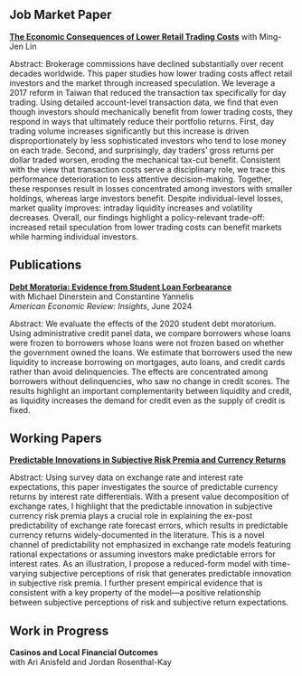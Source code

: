 

## Job Market Paper

**[The Economic Consequences of Lower Retail Trading Costs](papers/JMP_draft.pdf){.paper-title}** 
with Ming-Jen Lin  

::: {.abstract}
Abstract: Brokerage commissions have declined substantially over recent decades worldwide. This paper studies how lower trading costs affect retail investors and the market through increased speculation. We leverage a 2017 reform in Taiwan that reduced the transaction tax specifically for day trading. Using detailed account-level transaction data, we find that even though investors should mechanically benefit from lower trading costs, they respond in ways that ultimately reduce their portfolio returns. First, day trading volume increases significantly but this increase is driven disproportionately by less sophisticated investors who tend to lose money on each trade. Second, and surprisingly, day traders' gross returns per dollar traded worsen, eroding the mechanical tax-cut benefit. Consistent with the view that transaction costs serve a disciplinary role, we trace this performance deterioration to less attentive decision-making. Together, these responses result in losses concentrated among investors with smaller holdings, whereas large investors benefit. Despite individual-level losses, market quality improves: intraday liquidity increases and volatility decreases.  Overall, our findings highlight a policy-relevant trade-off: increased retail speculation from lower trading costs can benefit markets while harming individual investors.

:::




## Publications

**[Debt Moratoria: Evidence from Student Loan Forbearance](https://www.aeaweb.org/articles?id=10.1257/aeri.20230032){.paper-title}**  
with Michael Dinerstein and Constantine Yannelis  
*American Economic Review: Insights*, June 2024

::: {.abstract}
Abstract: We evaluate the effects of the 2020 student debt moratorium. Using administrative credit panel data, we compare borrowers whose loans were frozen to borrowers whose loans were not frozen based on whether the government owned the loans. We estimate that borrowers used the new liquidity to increase borrowing on mortgages, auto loans, and credit cards rather than avoid delinquencies. The effects are concentrated among borrowers without delinquencies, who saw no change in credit scores. The results highlight an important complementarity between liquidity and credit, as liquidity increases the demand for credit even as the supply of credit is fixed.
:::


## Working Papers

**[Predictable Innovations in Subjective Risk Premia and Currency Returns](papers/fx_belief.pdf){.paper-title}**

::: {.abstract}
Abstract: Using survey data on exchange rate and interest rate expectations, this paper investigates the source of predictable currency returns by interest rate differentials. With a present value decomposition of exchange rates, I highlight that the predictable innovation in subjective currency risk premia plays a crucial role in explaining the ex-post predictability of exchange rate forecast errors, which results in predictable currency returns widely-documented in the literature. This is a novel channel of predictability not emphasized in exchange rate models featuring rational expectations or assuming investors make predictable errors for interest rates. As an illustration, I propose a reduced-form model with time-varying subjective perceptions of risk that generates predictable innovation in subjective risk premia. I further present empirical evidence that is consistent with a key property of the model---a positive relationship between subjective perceptions of risk and subjective return expectations.
:::


## Work in Progress

**Casinos and Local Financial Outcomes**  
with Ari Anisfeld and Jordan Rosenthal-Kay